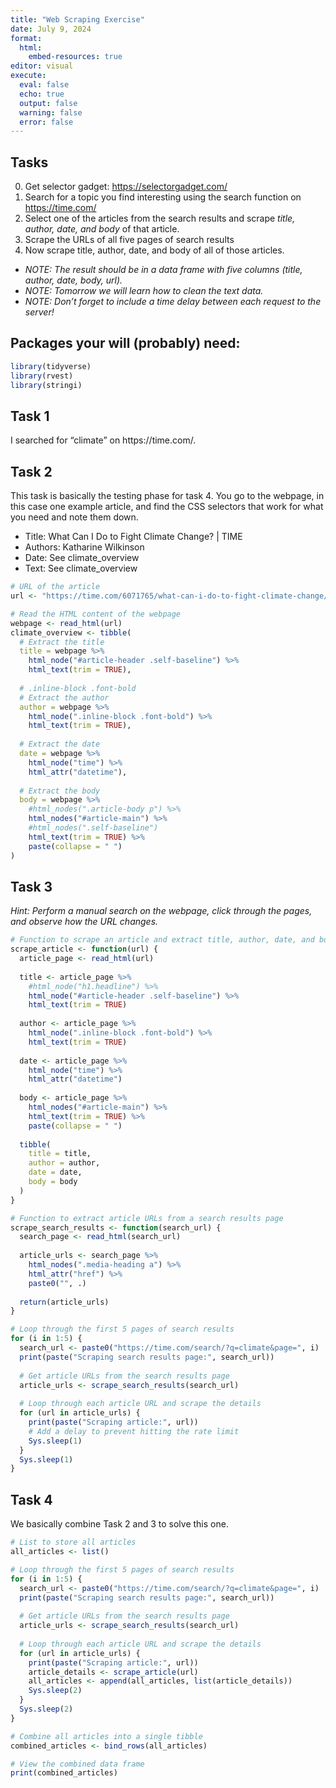 ```yaml
---
title: "Web Scraping Exercise"
date: July 9, 2024
format: 
  html:
    embed-resources: true
editor: visual
execute: 
  eval: false
  echo: true
  output: false
  warning: false
  error: false
---
```


## Tasks

0.  Get selector gadget: <https://selectorgadget.com/>
1.  Search for a topic you find interesting using the search function on <https://time.com/>
2.  Select one of the articles from the search results and scrape *title, author, date, and body* of that article.
3.  Scrape the URLs of all five pages of search results
4.  Now scrape title, author, date, and body of all of those articles.

-   *NOTE: The result should be in a data frame with five columns (title, author, date, body, url).*
-   *NOTE: Tomorrow we will learn how to clean the text data.*
-   *NOTE: Don't forget to include a time delay between each request to the server!*

## Packages your will (probably) need:

```r
library(tidyverse)
library(rvest)
library(stringi)
```

## Task 1

I searched for "climate" on https://time.com/.

## Task 2

This task is basically the testing phase for task 4. You go to the webpage, in this case one example article, and find the CSS selectors that work for what you need and note them down.

-   Title: What Can I Do to Fight Climate Change? \| TIME
-   Authors: Katharine Wilkinson
-   Date: See climate_overview
-   Text: See climate_overview

```r
# URL of the article
url <- "https://time.com/6071765/what-can-i-do-to-fight-climate-change/"

# Read the HTML content of the webpage
webpage <- read_html(url)
climate_overview <- tibble(
  # Extract the title
  title = webpage %>%
    html_node("#article-header .self-baseline") %>%
    html_text(trim = TRUE),
  
  # .inline-block .font-bold
  # Extract the author
  author = webpage %>%
    html_node(".inline-block .font-bold") %>%
    html_text(trim = TRUE),
  
  # Extract the date
  date = webpage %>%
    html_node("time") %>%
    html_attr("datetime"),
  
  # Extract the body
  body = webpage %>%
    #html_nodes(".article-body p") %>%
    html_nodes("#article-main") %>%
    #html_nodes(".self-baseline")
    html_text(trim = TRUE) %>%
    paste(collapse = " ")
)
```

## Task 3

*Hint: Perform a manual search on the webpage, click through the pages, and observe how the URL changes.*

```r
# Function to scrape an article and extract title, author, date, and body
scrape_article <- function(url) {
  article_page <- read_html(url)
  
  title <- article_page %>%
    #html_node("h1.headline") %>%
    html_node("#article-header .self-baseline") %>%
    html_text(trim = TRUE)
  
  author <- article_page %>%
    html_node(".inline-block .font-bold") %>%
    html_text(trim = TRUE)
  
  date <- article_page %>%
    html_node("time") %>%
    html_attr("datetime")
  
  body <- article_page %>%
    html_nodes("#article-main") %>%
    html_text(trim = TRUE) %>%
    paste(collapse = " ")
  
  tibble(
    title = title,
    author = author,
    date = date,
    body = body
  )
}

# Function to extract article URLs from a search results page
scrape_search_results <- function(search_url) {
  search_page <- read_html(search_url)
  
  article_urls <- search_page %>%
    html_nodes(".media-heading a") %>%
    html_attr("href") %>%
    paste0("", .)
  
  return(article_urls)
}

# Loop through the first 5 pages of search results
for (i in 1:5) {
  search_url <- paste0("https://time.com/search/?q=climate&page=", i)
  print(paste("Scraping search results page:", search_url))
  
  # Get article URLs from the search results page
  article_urls <- scrape_search_results(search_url)
  
  # Loop through each article URL and scrape the details
  for (url in article_urls) {
    print(paste("Scraping article:", url))
    # Add a delay to prevent hitting the rate limit
    Sys.sleep(1)  
  }
  Sys.sleep(1)
}
```

## Task 4

We basically combine Task 2 and 3 to solve this one.

```r
# List to store all articles
all_articles <- list()

# Loop through the first 5 pages of search results
for (i in 1:5) {
  search_url <- paste0("https://time.com/search/?q=climate&page=", i)
  print(paste("Scraping search results page:", search_url))
  
  # Get article URLs from the search results page
  article_urls <- scrape_search_results(search_url)
  
  # Loop through each article URL and scrape the details
  for (url in article_urls) {
    print(paste("Scraping article:", url))
    article_details <- scrape_article(url)
    all_articles <- append(all_articles, list(article_details))
    Sys.sleep(2)
  }
  Sys.sleep(2)
}

# Combine all articles into a single tibble
combined_articles <- bind_rows(all_articles)

# View the combined data frame
print(combined_articles)

```
